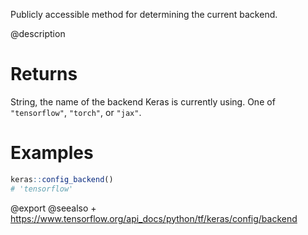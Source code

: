 Publicly accessible method for determining the current backend.

@description

# Returns
String, the name of the backend Keras is currently using. One of
`"tensorflow"`, `"torch"`, or `"jax"`.

# Examples
```r
keras::config_backend()
# 'tensorflow'
```

@export
@seealso
+ <https://www.tensorflow.org/api_docs/python/tf/keras/config/backend>

